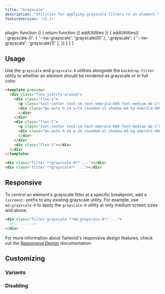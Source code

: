 ```yaml
---
title: "Grayscale"
description: "Utilities for applying grayscale filters to an element."
featureVersion: 'v2.1+'
---
```



  plugin: function () {
    return function ({ addUtilities }) {
      addUtilities({
        '.grayscale-0': { '--tw-grayscale': 'grayscale(0)' },
        '.grayscale': { '--tw-grayscale': 'grayscale(1)' },
      })
    }
  }
}

## Usage

Use the `grayscale` and `grayscale-0` utilities alongside the `backdrop-filter` utility to whether an element should be rendered as grayscale or in full color.

```html emerald
<template preview>
  <div class="flex justify-around">
    <div class="flex-1">
      <p class="text-center text-sm text-emerald-600 font-medium mb-1">.grayscale-0</p>
      <div class="mx-auto h-24 w-24 rounded-xl shadow-md bg-emerald-400 filter grayscale-0">
      </div>
    </div>
    <div class="flex-1">
      <p class="text-center text-sm text-emerald-600 font-medium mb-1">.grayscale</p>
      <div class="mx-auto h-24 w-24 rounded-xl shadow-md bg-emerald-400 filter grayscale">
      </div>
    </div>
    <div class="flex-1"></div>
  </div>
</template>

<div class="filter **grayscale-0** ..."></div>
<div class="filter **grayscale** ..."></div>
```

## Responsive

To control an element's grayscale filter at a specific breakpoint, add a `{screen}:` prefix to any existing grayscale utility. For example, use `md:grayscale-0` to apply the `grayscale-0` utility at only medium screen sizes and above.

```html
<div class="filter grayscale **md:grayscale-0** ...">
  <!-- ... -->
</div>
```

For more information about Tailwind's responsive design features, check out the [Responsive Design](/docs/responsive-design) documentation.

## Customizing

### Variants

<Variants plugin="grayscale" name="grayscale" />

### Disabling

<Disabling plugin="grayscale" name="grayscale" />

